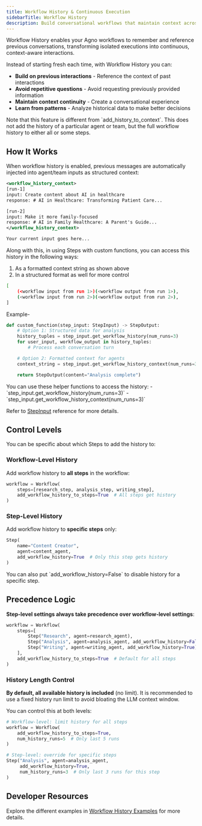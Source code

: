 ```yaml
---
title: Workflow History & Continuous Execution
sidebarTitle: Workflow History
description: Build conversational workflows that maintain context across multiple executions, creating truly intelligent and natural interactions.
---
```



Workflow History enables your Agno workflows to remember and reference previous conversations, transforming isolated executions into continuous, context-aware interactions. 

Instead of starting fresh each time, with Workflow History you can:

- **Build on previous interactions** - Reference the context of past interactions
- **Avoid repetitive questions** - Avoid requesting previously provided information   
- **Maintain context continuity** - Create a conversational experience
- **Learn from patterns** - Analyze historical data to make better decisions

<Tip>
Note that this feature is different from `add_history_to_context`. 
This does not add the history of a particular agent or team, but the full workflow history to either all or some steps.
</Tip>

## How It Works

When workflow history is enabled, previous messages are automatically injected into agent/team inputs as structured context:

```xml
<workflow_history_context>
[run-1]
input: Create content about AI in healthcare
response: # AI in Healthcare: Transforming Patient Care...

[run-2] 
input: Make it more family-focused
response: # AI in Family Healthcare: A Parent's Guide...
</workflow_history_context>

Your current input goes here...
```

Along with this, in using Steps with custom functions, you can access this history in the following ways:
1. As a formatted context string as shown above
2. In a structured format as well for more control
```bash
[
    (<workflow input from run 1>)(<workflow output from run 1>),
    (<workflow input from run 2>)(<workflow output from run 2>),
]
```

Example-
```python
def custom_function(step_input: StepInput) -> StepOutput:
    # Option 1: Structured data for analysis
    history_tuples = step_input.get_workflow_history(num_runs=3)
    for user_input, workflow_output in history_tuples:
        # Process each conversation turn

    # Option 2: Formatted context for agents  
    context_string = step_input.get_workflow_history_context(num_runs=3)

    return StepOutput(content="Analysis complete")
```

<Note>
You can use these helper functions to access the history:
- `step_input.get_workflow_history(num_runs=3)`
- `step_input.get_workflow_history_context(num_runs=3)` 
</Note>

Refer to [StepInput](/reference/workflows/step_input) reference for more details.

## Control Levels

You can be specific about which Steps to add the history to:
### Workflow-Level History
Add workflow history to **all steps** in the workflow:

```python
workflow = Workflow(
    steps=[research_step, analysis_step, writing_step],
    add_workflow_history_to_steps=True  # All steps get history
)
```

### Step-Level History
Add workflow history to **specific steps** only:

```python
Step(
    name="Content Creator", 
    agent=content_agent,
    add_workflow_history=True  # Only this step gets history
)
```

<Note>
You can also put `add_workflow_history=False` to disable history for a specific step.
</Note>

## Precedence Logic

**Step-level settings always take precedence over workflow-level settings**:

```python
workflow = Workflow(
    steps=[
        Step("Research", agent=research_agent),                              # None → inherits workflow setting
        Step("Analysis", agent=analysis_agent, add_workflow_history=False),  # False → overrides workflow  
        Step("Writing", agent=writing_agent, add_workflow_history=True),     # True → overrides workflow
    ],
    add_workflow_history_to_steps=True  # Default for all steps
)
```

### History Length Control

**By default, all available history is included** (no limit). It is recommended to use a fixed history run limit to avoid bloating the LLM context window.

You can control this at both levels:

```python
# Workflow-level: limit history for all steps
workflow = Workflow(
    add_workflow_history_to_steps=True,
    num_history_runs=5  # Only last 5 runs
)

# Step-level: override for specific steps
Step("Analysis", agent=analysis_agent, 
     add_workflow_history=True,
     num_history_runs=3  # Only last 3 runs for this step
)
```

## Developer Resources

Explore the different examples in [Workflow History Examples](/examples/concepts/workflows/06_workflows_advanced_concepts/workflow_history/01_single_step_continuous_execution_workflow) for more details.